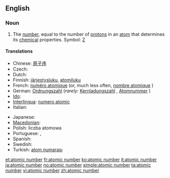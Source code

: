==English==

===Noun===
{{en-noun|sg=[[atomic]] [[number]]}}
{{wikipedia}}

# {{chemistry}} The [[number]], equal to the number of [[proton]]s in an [[atom]] that determines its [[chemical]] properties.  Symbol: [[Z]]

====Translations====
{{trans-top|number of protons}}
* Chinese: [[原子序]]
* Czech: {{t+|cs|atomové číslo|n}}
* Dutch: {{t+|nl|atoomnummer|n}}
* Finnish: [[järjestysluku]], [[atomiluku]]
* French: [[numéro atomique]] {{m}} (or, much less often, [[nombre atomique]] {{m}})
* German: [[Ordnungszahl]] {{f}} (''rarely:'' [[Kernladungszahl]] {{f}}, [[Atomnummer]] {{f}})
* [[Ido]]: {{t|io|atomala nombro|xs=Ido}}
* [[Interlingua]]: [[numero atomic]]
* Italian: {{t+|it|numero atomico}}
{{trans-mid}}
* Japanese: {{t+|ja|原子番号|sc=Jpan}}
* [[Macedonian]]: {{t|mk|атомски број|m|tr=átomski broj|sc=Cyrl|xs=Macedonian}}
* Polish: liczba atomowa {{f}}
* Portuguese: {{t+|pt|número atômico}}, {{t-|pt|número atómico}}
* Spanish: {{t+|es|número atómico}}
* Swedish: {{t+|sv|atomnummer|n}}
* Turkish: [[atom numarası]]
{{trans-bottom}}

[[et:atomic number]]
[[fr:atomic number]]
[[ko:atomic number]]
[[it:atomic number]]
[[ja:atomic number]]
[[no:atomic number]]
[[simple:atomic number]]
[[ta:atomic number]]
[[vi:atomic number]]
[[zh:atomic number]]